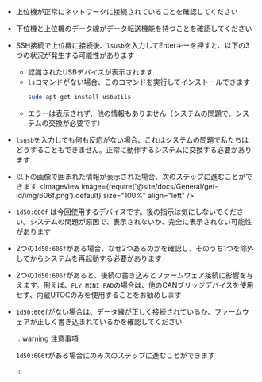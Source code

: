 * 上位機が正常にネットワークに接続されていることを確認してください
* 下位機と上位機のデータ線がデータ転送機能を持つことを確認してください
* SSH接続で上位機に接続後、`lsusb`を入力してEnterキーを押すと、以下の3つの状況が発生する可能性があります
    * 認識されたUSBデバイスが表示されます
    * `ls`コマンドがない場合、このコマンドを実行してインストールできます
        ```bash
        sudo apt-get install usbutils
        ```
    * エラーは表示されず、他の情報もありません（システムの問題で、システムの交換が必要です）
* `lsusb`を入力しても何も反応がない場合、これはシステムの問題で私たちはどうすることもできません。正常に動作するシステムに交換する必要があります
* 以下の画像で囲まれた情報が表示された場合、次のステップに進むことができます
    <ImageView image={require('@site/docs/General/get-id/img/606f.png').default} size="100%" align="left" />
* `1d50:606f` は今回使用するデバイスです。後の指示は気にしないでください。システムの問題が原因で、表示されないか、完全に表示されない可能性があります
* 2つの`1d50:606f`がある場合、なぜ2つあるのかを確認し、そのうち1つを除外してからシステムを再起動する必要があります
* 2つの`1d50:606f`があると、後続の書き込みとファームウェア接続に影響を与えます。例えば、`FLY MINI PAD`の場合は、他のCANブリッジデバイスを使用せず、内蔵UTOCのみを使用することをお勧めします
* `1d50:606f`がない場合は、データ線が正しく接続されているか、ファームウェアが正しく書き込まれているかを確認してください

    :::warning 注意事項

    `1d50:606f`がある場合にのみ次のステップに進むことができます

    :::
